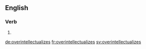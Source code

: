 ==English==

===Verb===
{{head|en|verb form}}

# {{en-third-person singular of|overintellectualize}}

[[de:overintellectualizes]]
[[fr:overintellectualizes]]
[[sv:overintellectualizes]]